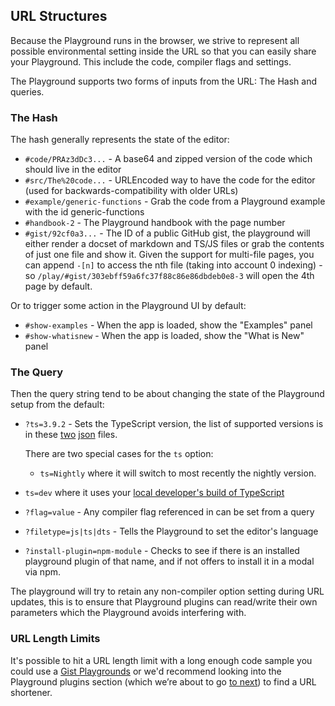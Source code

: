 ## URL Structures

Because the Playground runs in the browser, we strive to represent all possible environmental setting inside the URL so that you can easily share your Playground. This include the code, compiler flags and settings.

The Playground supports two forms of inputs from the URL: The Hash and queries.

### The Hash

The hash generally represents the state of the editor:

- `#code/PRAz3dDc3...` - A base64 and zipped version of the code which should live in the editor
- `#src/The%20code...` - URLEncoded way to have the code for the editor (used for backwards-compatibility with older URLs)
- `#example/generic-functions` - Grab the code from a Playground example with the id generic-functions
- `#handbook-2` - The Playground handbook with the page number
- `#gist/92cf0a3...` - The ID of a public GitHub gist, the playground will either render a docset of markdown and TS/JS files or grab the contents of just one file and show it. Given the support for multi-file pages, you can append `-[n]` to access the nth file (taking into account 0 indexing) - so `/play/#gist/303ebff59a6fc37f88c86e86dbdeb0e8-3` will open the 4th page by default.

Or to trigger some action in the Playground UI by default:

- `#show-examples` - When the app is loaded, show the "Examples" panel
- `#show-whatisnew` - When the app is loaded, show the "What is New" panel

### The Query

Then the query string tend to be about changing the state of the Playground setup from the default:

- `?ts=3.9.2` - Sets the TypeScript version, the list of supported versions is in these [two](https://typescript.azureedge.net/indexes/pre-releases.json) [json](https://typescript.azureedge.net/indexes/releases.json) files.

  There are two special cases for the `ts` option:

  - `ts=Nightly` where it will switch to most recently the nightly version.

- `ts=dev` where it uses your [local developer's build of TypeScript](https://github.com/microsoft/TypeScript/blob/main/scripts/createPlaygroundBuild.js)

- `?flag=value` - Any compiler flag referenced in can be set from a query
- `?filetype=js|ts|dts` - Tells the Playground to set the editor's language
- `?install-plugin=npm-module` - Checks to see if there is an installed playground plugin of that name, and if not offers to install it in a modal via npm.

The playground will try to retain any non-compiler option setting during URL updates, this is to ensure that Playground plugins can read/write their own parameters which the Playground avoids interfering with.

### URL Length Limits

It's possible to hit a URL length limit with a long enough code sample you could use a [Gist Playgrounds](/play#handbook-15) or we'd recommend looking into the Playground plugins section (which we’re about to go [to next](<](/play#handbook-11)>)) to find a URL shortener.
